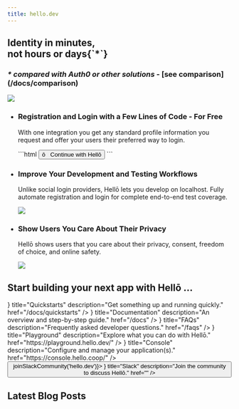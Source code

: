 ```yaml
---
title: hello.dev
---
```



<main className="max-w-5xl mx-auto">
<section className="flex flex-col md:flex-row md:items-end md:justify-between mt-10">
    <div>
        <h1 className="text-4xl md:text-6xl font-bold leading-tight">Identity in minutes,<br/>not hours or days<span className="opacity-80">{`*`}</span></h1>
        <h3 className="mt-6 text-xl"><i>* compared with <b>Auth0</b> or other solutions</i> - <b>[see comparison](/docs/comparison)</b></h3>
    </div>
    <picture id="hero-img" className="flex-shrink-0 mt-10 md:mt-0 md:-mb-6 mx-auto">
        <source srcSet="https://cdn.hello.coop/images/mockup-light.png" media="(prefers-color-scheme: dark)" />
        <img src="https://cdn.hello.coop/images/mockup.png" className="h-80"/>
    </picture>
</section>

<ul className="flex flex-col md:flex-row my-20 gap-8 md:gap-6">
    <li className="md:w-1/3">
        <h3 className="text-lg font-bold">Registration and Login with a Few Lines of Code - For Free</h3>
        <p className="mt-4 opacity-80 md:mb-20">With one integration you get any standard profile information you request and offer your users their preferred way to login.</p>
        ```html
        <button class="hello-btn">
         ō&nbsp;&nbsp;&nbsp;Continue with Hellō
        </button>
        ```
    </li>
    <li className="md:w-1/3">
        <h3 className="text-lg font-bold">Improve Your Development and Testing Workflows</h3>
        <p className="mt-4 opacity-80">Unlike social login providers, Hellō lets you develop on localhost. Fully automate registration and login for complete end-to-end test coverage.</p>
        <img src="ci-cd.png" className="mt-6 md:mt-12 w-64 mx-auto object-fit" />
    </li>
    <li className="md:w-1/3">
        <h3 className="text-lg font-bold">Show Users You Care About Their Privacy</h3>
        <p className="mt-4 opacity-80">Hellō shows users that you care about their privacy, consent, freedom of choice, and online safety.</p>
        <img src="privacy.png" className="mt-10 md:mt-16 w-64 mx-auto object-fit" />
    </li>
</ul>

<section className="my-20">
    <h2 className="text-3xl font-bold leading-tight">Start building your next app with Hellō ...</h2>
    <Cards>
        <Card icon={<QuickstartIcon/>} title="Quickstarts" description="Get something up and running quickly." href="/docs/quickstarts" />
        <Card icon={<DocIcon/>} title="Documentation" description="An overview and step-by-step guide." href="/docs" />
        <Card icon={<FAQIcon/>} title="FAQs" description="Frequently asked developer questions." href="/faqs" />
        <Card icon={<PlaygroundIcon/>} title="Playground" description="Explore what you can do with Hellō." href="https://playground.hello.dev/" />
        <Card icon={<ConsoleIcon/>} title="Console" description="Configure and manage your application(s)." href="https://console.hello.coop/" />
        <button onClick={() => joinSlackCommunity('hello.dev')}>
            <Card icon={<SlackIcon/>} title="Slack" description="Join the community to discuss Hellō." href="" />
        </button>
    </Cards>
</section>

<section className="my-20">
    <h2 className="text-3xl font-bold leading-tight">Latest Blog Posts</h2>
    <Feed/>
</section>
</main>

<style jsx>{`
#hero-img {
    animation: float 5s infinite;
}
@keyframes float {
    0%,
    100% {
        transform: translateY(0px);
    }
    50% {
        transform: translateY(-10px);
    }
}
`}</style>